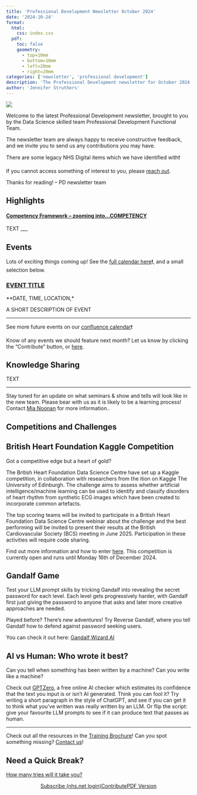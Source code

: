 ```yaml
---
title: 'Professional Development Newsletter October 2024'
date: '2024-10-24'
format:
  html:
    css: index.css
  pdf:
    toc: false
    geometry: 
      - top=10mm
      - bottom=10mm
      - left=20mm
      - right=20mm
categories: ['newsletter', 'professional development']
description: 'The Professional Development newsletter for October 2024'
author: 'Jennifer Struthers'
---
```


![](../../images/banner_oct.png)

Welcome to the latest Professional Development newsletter, brought to you by the Data Science skilled team Professional Development Functional Team. 

The newsletter team are always happy to receive constructive feedback, and we invite you to send us any contributions you may have. 

There are some legacy NHS Digital items which we have identified with❗

If you cannot access something of interest to you, please [reach out](https://github.com/nhsengland/datascience-pd-newsletter/issues/new){target="_blank"}. 

Thanks for reading! – PD newsletter team 

<div class="section-heading">
# Highlights
</div>

#### <u>**Competency Framework** – zooming into...COMPETENCY</u> 

TEXT
___


<div class="section-heading">
# Events
</div>
Lots of exciting things coming up! See the [full calendar here](https://nhsd-confluence.digital.nhs.uk/display/DAT/calendars){target="_blank"}❗, and a small selection below.



### [EVENT TITLE](event link){target="_blank"}
**DATE, TIME, LOCATION,*

A SHORT DESCRIPTION OF EVENT 

___

See more future events on our [confluence calendar](https://nhsd-confluence.digital.nhs.uk/display/DAT/Events+calendar){target="_blank"}❗

Know of any events we should feature next month? Let us know by clicking the "Contribute" button, or [here](https://github.com/nhsengland/datascience-pd-newsletter/issues/new?assignees=&labels=&projects=&template=suggest-some-newsletter-content-.md&title=){target="_blank"}.

<div class="section-heading">
# Knowledge Sharing
</div>

TEXT

___

Stay tuned for an update on what seminars & show and tells will look like in the new team. 
Please bear with us as it is likely to be a learning process! Contact [Mia Noonan](mailto:amelia.noonan1@nhs.net) for more information..

<div class="section-heading">
# Competitions and Challenges
</div>
## British Heart Foundation Kaggle Competition
Got a competitive edge but a heart of gold?

The British Heart Foundation Data Science Centre have set up a Kaggle competition, in collaboration with researchers from the ition on Kaggle The University of Edinburgh. The challenge aims to assess whether artificial intelligence/machine learning can be used to identify and classify disorders of heart rhythm from synthetic ECG images which have been created to incorporate common artefacts.

The top scoring teams will be invited to participate in a British Heart Foundation Data Science Centre webinar about the challenge and the best performing will be invited to present their results at the British Cardiovascular Society (BCS) meeting in June 2025. Participation in these activities will require code sharing.


Find out more information and how to enter [here](https://www.kaggle.com/c/bhf-data-science-centre-ecg-challenge). 
This competition is currently open and runs until Monday 16th of December 2024.

## Gandalf Game
 
Test your LLM prompt skills by tricking Gandalf into revealing the secret password for each level. Each level gets progressively harder, with Gandalf first just giving the password to anyone that asks and later more creative approaches are needed. 

Played before? There's new adventures! Try Reverse Gandalf, where you tell Gandalf how to defend against password seeking users.

You can check it out here: [Gandalf Wizard AI](https://gandalf.lakera.ai/intro){target="_blank"}

## AI vs Human: Who wrote it best?

Can you tell when something has been written by a machine? Can you write like a machine?

Check out [GPTZero](https://gptzero.me/){target="_blank"}, a free online AI checker which estimates its confidence that the text you input is or isn't AI generated. Think you can fool it? Try writing a short paragraph in the style of ChatGPT, and see if you can get it to think what you've written was really written by an LLM. Or flip the script: give your favourite LLM prompts to see if it can produce text that passes as human.


___

Check out all the resources in the [Training Brochure](https://nhsd-confluence.digital.nhs.uk/display/DAT/Training+Brochure){target="_blank"}! Can you spot something missing? [Contact us](mailto:datascience@nhs.net)!

<div class="section-heading">
# Need a Quick Break?
</div>

[How many tries will it take you?](https://mywordle.strivemath.com/?word=hwdle){target="_blank"}



<div style="text-align: center;">

[Subscribe (nhs.net login)](https://forms.office.com/e/JJsmgPmVVJ){.btn-action-primary .btn-action .btn .btn-success .btn-lg role="button"}[Contribute](https://github.com/nhsengland/datascience-pd-newsletter/issues/new?assignees=&labels=&projects=&template=suggest-some-newsletter-content-.md&title=){.btn-action-primary .btn-action .btn .btn-info .btn-lg role="button" target="_blank"}[PDF Version](./newsletter.pdf){.btn-action-primary .btn-action .btn .btn-info .btn-lg role="button" target="_blank"}
</div>

